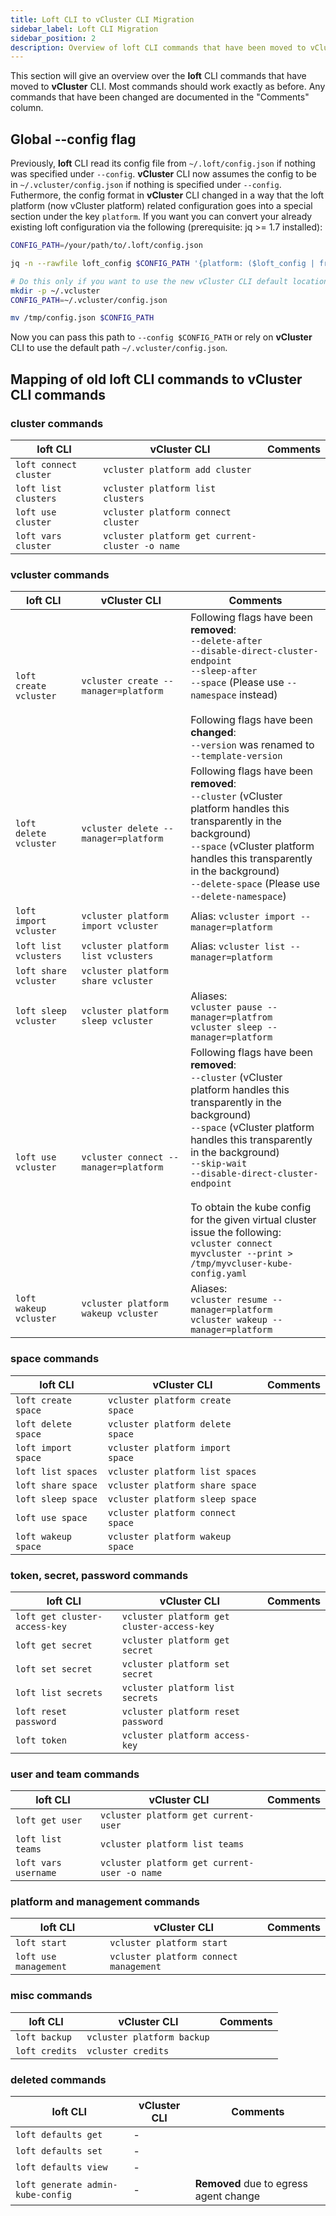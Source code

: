 ```yaml
---
title: Loft CLI to vCluster CLI Migration
sidebar_label: Loft CLI Migration
sidebar_position: 2
description: Overview of loft CLI commands that have been moved to vCluster CLI
---
```


This section will give an overview over the **loft** CLI commands that have moved to **vCluster** CLI.
Most commands should work exactly as before. Any commands that have been changed are documented in the "Comments" column.

## Global --config flag

Previously, **loft** CLI read its config file from `~/.loft/config.json` if nothing was specified under `--config`. **vCluster** CLI now assumes the config to be in `~/.vcluster/config.json` if nothing is specified under `--config`.
Futhermore, the config format in **vCluster** CLI changed in a way that the loft platform (now vCluster platform) related configuration goes into a special section under the key `platform`.
If you want you can convert your already existing loft configuration via the following (prerequisite: jq >= 1.7 installed):

```bash
CONFIG_PATH=/your/path/to/.loft/config.json

jq -n --rawfile loft_config $CONFIG_PATH '{platform: ($loft_config | fromjson)}' -c > /tmp/config.json

# Do this only if you want to use the new vCluster CLI default location
mkdir -p ~/.vcluster
CONFIG_PATH=~/.vcluster/config.json

mv /tmp/config.json $CONFIG_PATH
```

Now you can pass this path to `--config $CONFIG_PATH` or rely on **vCluster** CLI to use the default path `~/.vcluster/config.json`.

## Mapping of old loft CLI commands to vCluster CLI commands

### cluster commands

| loft CLI                          | vCluster CLI                                    | Comments                                                                                                                                                                                                                                                                                                      |
|-----------------------------------|-------------------------------------------------|---------------------------------------------------------------------------------------------------------------------------------------------------------------------------------------------------------------------------------------------------------------------------------------------------------------|
| `loft connect cluster`            | `vcluster platform add cluster`                 |                                                                                                                                                                                                                                                                                                               |
| `loft list clusters`              | `vcluster platform list clusters`               |                                                                                                                                                                                                                                                                                                               |
| `loft use cluster`                | `vcluster platform connect cluster`             |                                                                                                                                                                                                                                                                                                               |
| `loft vars cluster`               | `vcluster platform get current-cluster -o name` |                                                                                                                                                                                                                                                                                                               |

### vcluster commands

| loft CLI                          | vCluster CLI                                    | Comments                                                                                                                                                                                                                                                                                                                                                                                                                                                 |
|-----------------------------------|-------------------------------------------------|----------------------------------------------------------------------------------------------------------------------------------------------------------------------------------------------------------------------------------------------------------------------------------------------------------------------------------------------------------------------------------------------------------------------------------------------------------|
| `loft create vcluster`            | `vcluster create --manager=platform`            | Following flags have been **removed**:<br/>`--delete-after`<br/>`--disable-direct-cluster-endpoint`<br/>`--sleep-after`<br/>`--space` (Please use `--namespace` instead)<br/><br/>Following flags have been **changed**:<br/>`--version` was renamed to `--template-version`                                                                                                                                                                             |
| `loft delete vcluster`            | `vcluster delete --manager=platform`            | Following flags have been **removed**:<br/>`--cluster` (vCluster platform handles this transparently in the background)<br/>`--space` (vCluster platform handles this transparently in the background)<br/>`--delete-space` (Please use `--delete-namespace`)                                                                                                                                                                                            |
| `loft import vcluster`            | `vcluster platform import vcluster`             | Alias: `vcluster import --manager=platform`                                                                                                                                                                                                                                                                                                                                                                                                              |
| `loft list vclusters`             | `vcluster platform list vclusters`              | Alias: `vcluster list --manager=platform`                                                                                                                                                                                                                                                                                                                                                                                                                |
| `loft share vcluster`             | `vcluster platform share vcluster`              |                                                                                                                                                                                                                                                                                                                                                                                                                                                          |
| `loft sleep vcluster`             | `vcluster platform sleep vcluster`              | Aliases:<br/>`vcluster pause --manager=platfrom`<br/>`vcluster sleep --manager=platform`                                                                                                                                                                                                                                                                                                                                                                 |
| `loft use vcluster`               | `vcluster connect --manager=platform`           | Following flags have been **removed**:<br/>`--cluster` (vCluster platform handles this transparently in the background)<br/>`--space` (vCluster platform handles this transparently in the background)<br/>`--skip-wait`<br/>`--disable-direct-cluster-endpoint`<br/><br/>To obtain the kube config for the given virtual cluster issue the following:<br/>`vcluster connect myvcluster --print > /tmp/myvcluser-kube-config.yaml`                       |
| `loft wakeup vcluster`            | `vcluster platform wakeup vcluster`             | Aliases:<br/>`vcluster resume --manager=platform`<br/>`vcluster wakeup --manager=platform`                                                                                                                                                                                                                                                                                                                                                               |

### space commands

| loft CLI                          | vCluster CLI                                    | Comments                                                                                                                                                                                                                                                                                                      |
|-----------------------------------|-------------------------------------------------|---------------------------------------------------------------------------------------------------------------------------------------------------------------------------------------------------------------------------------------------------------------------------------------------------------------|
| `loft create space`               | `vcluster platform create space`                |                                                                                                                                                                                                                                                                                                               |
| `loft delete space`               | `vcluster platform delete space`                |                                                                                                                                                                                                                                                                                                               |
| `loft import space`               | `vcluster platform import space`                |                                                                                                                                                                                                                                                                                                               |
| `loft list spaces`                | `vcluster platform list spaces`                 |                                                                                                                                                                                                                                                                                                               |
| `loft share space`                | `vcluster platform share space`                 |                                                                                                                                                                                                                                                                                                               |
| `loft sleep space`                | `vcluster platform sleep space`                 |                                                                                                                                                                                                                                                                                                               |
| `loft use space`                  | `vcluster platform connect space`               |                                                                                                                                                                                                                                                                                                               |
| `loft wakeup space`               | `vcluster platform wakeup space`                |                                                                                                                                                                                                                                                                                                               |

### token, secret, password commands

| loft CLI                          | vCluster CLI                                    | Comments                                                                                                                                                                                                                                                                                                      |
|-----------------------------------|-------------------------------------------------|---------------------------------------------------------------------------------------------------------------------------------------------------------------------------------------------------------------------------------------------------------------------------------------------------------------|
| `loft get cluster-access-key`     | `vcluster platform get cluster-access-key`      |                                                                                                                                                                                                                                                                                                               |
| `loft get secret`                 | `vcluster platform get secret`                  |                                                                                                                                                                                                                                                                                                               |
| `loft set secret`                 | `vcluster platform set secret`                  |                                                                                                                                                                                                                                                                                                               |
| `loft list secrets`               | `vcluster platform list secrets`                |                                                                                                                                                                                                                                                                                                               |
| `loft reset password`             | `vcluster platform reset password`              |                                                                                                                                                                                                                                                                                                               |
| `loft token`                      | `vcluster platform access-key`                  |                                                                                                                                                                                                                                                                                                               |

### user and team commands

| loft CLI                          | vCluster CLI                                    | Comments                                                                                                                                                                                                                                                                                                      |
|-----------------------------------|-------------------------------------------------|---------------------------------------------------------------------------------------------------------------------------------------------------------------------------------------------------------------------------------------------------------------------------------------------------------------|
| `loft get user`                   | `vcluster platform get current-user`            |                                                                                                                                                                                                                                                                                                               |
| `loft list teams`                 | `vcluster platform list teams`                  |                                                                                                                                                                                                                                                                                                               |
| `loft vars username`              | `vcluster platform get current-user -o name`    |                                                                                                                                                                                                                                                                                                               |

### platform and management commands

| loft CLI                          | vCluster CLI                                    | Comments                                                                                                                                                                                                                                                                                                      |
|-----------------------------------|-------------------------------------------------|---------------------------------------------------------------------------------------------------------------------------------------------------------------------------------------------------------------------------------------------------------------------------------------------------------------|
| `loft start`                      | `vcluster platform start`                       |                                                                                                                                                                                                                                                                                                               |
| `loft use management`             | `vcluster platform connect management`          |                                                                                                                                                                                                                                                                                                               |

### misc commands

| loft CLI                          | vCluster CLI                                    | Comments                                                                                                                                                                                                                                                                                                      |
|-----------------------------------|-------------------------------------------------|---------------------------------------------------------------------------------------------------------------------------------------------------------------------------------------------------------------------------------------------------------------------------------------------------------------|
| `loft backup`                     | `vcluster platform backup`                      |                                                                                                                                                                                                                                                                                                               |
| `loft credits`                    | `vcluster credits`                              |                                                                                                                                                                                                                                                                                                               |

### deleted commands

| loft CLI                          | vCluster CLI                                    | Comments                                                                                                                                                                                                                                                                                                      |
|-----------------------------------|-------------------------------------------------|---------------------------------------------------------------------------------------------------------------------------------------------------------------------------------------------------------------------------------------------------------------------------------------------------------------|
| `loft defaults get`               | -                                               |                                                                                                                                                                                                                                                                                                               |
| `loft defaults set`               | -                                               |                                                                                                                                                                                                                                                                                                               |
| `loft defaults view`              | -                                               |                                                                                                                                                                                                                                                                                                               |
| `loft generate admin-kube-config` | -                                               | **Removed** due to egress agent change                                                                                                                                                                                                                                                                        |

